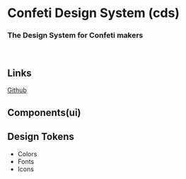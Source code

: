
<Meta title="Introduction" />

# Confeti Design System (cds)

### The Design System for Confeti makers

<br />

## Links

[Github](https://github.com/SOPT-all/35-APPJAM-WEB-CONFETI)

## Components(ui)

## Design Tokens

- Colors
- Fonts
- Icons
